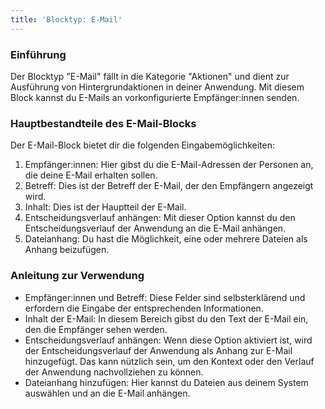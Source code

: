 ```yaml
---
title: 'Blocktyp: E-Mail'
---
```


### Einführung

Der Blocktyp "E-Mail" fällt in die Kategorie "Aktionen" und dient zur Ausführung von Hintergrundaktionen in deiner Anwendung. Mit diesem Block kannst du E-Mails an vorkonfigurierte Empfänger\:innen senden.

### Hauptbestandteile des E-Mail-Blocks

Der E-Mail-Block bietet dir die folgenden Eingabemöglichkeiten:

1. Empfänger\:innen: Hier gibst du die E-Mail-Adressen der Personen an, die deine E-Mail erhalten sollen.
2. Betreff: Dies ist der Betreff der E-Mail, der den Empfängern angezeigt wird.
3. Inhalt: Dies ist der Hauptteil der E-Mail.
4. Entscheidungsverlauf anhängen: Mit dieser Option kannst du den Entscheidungsverlauf der Anwendung an die E-Mail anhängen.
5. Dateianhang: Du hast die Möglichkeit, eine oder mehrere Dateien als Anhang beizufügen.

### Anleitung zur Verwendung

* Empfänger\:innen und Betreff: Diese Felder sind selbsterklärend und erfordern die Eingabe der entsprechenden Informationen.
* Inhalt der E-Mail: In diesem Bereich gibst du den Text der E-Mail ein, den die Empfänger sehen werden.
* Entscheidungsverlauf anhängen: Wenn diese Option aktiviert ist, wird der Entscheidungsverlauf der Anwendung als Anhang zur E-Mail hinzugefügt. Das kann nützlich sein, um den Kontext oder den Verlauf der Anwendung nachvollziehen zu können.
* Dateianhang hinzufügen: Hier kannst du Dateien aus deinem System auswählen und an die E-Mail anhängen.
